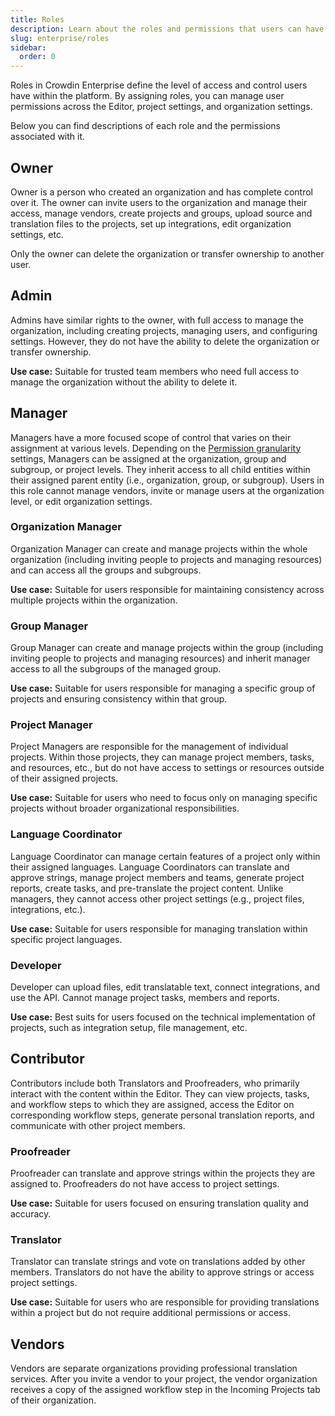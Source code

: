 ```yaml
---
title: Roles
description: Learn about the roles and permissions that users can have in Crowdin Enterprise
slug: enterprise/roles
sidebar:
  order: 0
---
```



Roles in Crowdin Enterprise define the level of access and control users have within the platform. By assigning roles, you can manage user permissions across the Editor, project settings, and organization settings.

Below you can find descriptions of each role and the permissions associated with it.

## Owner

Owner is a person who created an organization and has complete control over it. The owner can invite users to the organization and manage their access, manage vendors, create projects and groups, upload source and translation files to the projects, set up integrations, edit organization settings, etc.

<Aside>
  Only the owner can delete the organization or transfer ownership to another user.
</Aside>

## Admin

Admins have similar rights to the owner, with full access to manage the organization, including creating projects, managing users, and configuring settings. However, they do not have the ability to delete the organization or transfer ownership.

**Use case:** Suitable for trusted team members who need full access to manage the organization without the ability to delete it.

## Manager

Managers have a more focused scope of control that varies on their assignment at various levels. Depending on the [Permission granularity](/enterprise/permissions-granularity-mode/#permissions) settings, Managers can be assigned at the organization, group and subgroup, or project levels. They inherit access to all child entities within their assigned parent entity (i.e., organization, group, or subgroup). Users in this role cannot manage vendors, invite or manage users at the organization level, or edit organization settings.

### Organization Manager

Organization Manager can create and manage projects within the whole organization (including inviting people to projects and managing resources) and can access all the groups and subgroups.

**Use case:** Suitable for users responsible for maintaining consistency across multiple projects within the organization.

### Group Manager

Group Manager can create and manage projects within the group (including inviting people to projects and managing resources) and inherit manager access to all the subgroups of the managed group.

**Use case:** Suitable for users responsible for managing a specific group of projects and ensuring consistency within that group.

### Project Manager

Project Managers are responsible for the management of individual projects. Within those projects, they can manage project members, tasks, and resources, etc., but do not have access to settings or resources outside of their assigned projects.

**Use case:** Suitable for users who need to focus only on managing specific projects without broader organizational responsibilities.

### Language Coordinator

Language Coordinator can manage certain features of a project only within their assigned languages. Language Coordinators can translate and approve strings, manage project members and teams, generate project reports, create tasks, and pre-translate the project content. Unlike managers, they cannot access other project settings (e.g., project files, integrations, etc.).

**Use case:** Suitable for users responsible for managing translation within specific project languages.

### Developer

Developer сan upload files, edit translatable text, connect integrations, and use the API. Cannot manage project tasks, members and reports.

**Use case:** Best suits for users focused on the technical implementation of projects, such as integration setup, file management, etc.

## Contributor

Contributors include both Translators and Proofreaders, who primarily interact with the content within the Editor. They can view projects, tasks, and workflow steps to which they are assigned, access the Editor on corresponding workflow steps, generate personal translation reports, and communicate with other project members.

### Proofreader

Proofreader can translate and approve strings within the projects they are assigned to. Proofreaders do not have access to project settings.

**Use case:** Suitable for users focused on ensuring translation quality and accuracy.

### Translator
Translator can translate strings and vote on translations added by other members. Translators do not have the ability to approve strings or access project settings.

**Use case:** Suitable for users who are responsible for providing translations within a project but do not require additional permissions or access.

## Vendors

Vendors are separate organizations providing professional translation services. After you invite a vendor to your project, the vendor organization receives a copy of the assigned workflow step in the Incoming Projects tab of their organization.

